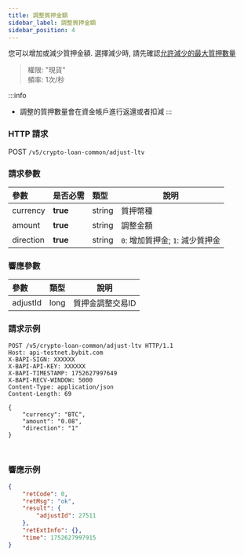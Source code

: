 ```yaml
---
title: 調整質押金額
sidebar_label: 調整質押金額
sidebar_position: 4
---
```

您可以增加或減少質押金額. 選擇減少時, 請先確認[允許減少的最大質押數量](reduce-max-collateral-amt#)
> 權限: "現貨"<br/>
> 頻率: 1次/秒

:::info
* 調整的質押數量會在資金帳戶進行返還或者扣減
:::

### HTTP 請求
POST `/v5/crypto-loan-common/adjust-ltv`

### 請求參數
| 參數 | 是否必需 | 類型 | 說明|
|:----- |:-------|:-----|------ |
|currency |**true** |string |質押幣種|
|amount |**true** |string |調整金額|
|direction |**true** |string |`0`: 增加質押金; `1`: 減少質押金|

### 響應參數
| 參數 | 類型 | 說明|
|:----- |:-----|----- |
|adjustId |long |質押金調整交易ID|

### 請求示例

<Tabs groupId="programming-languages">
<TabItem value="http" label="HTTP">

```http
POST /v5/crypto-loan-common/adjust-ltv HTTP/1.1
Host: api-testnet.bybit.com
X-BAPI-SIGN: XXXXXX
X-BAPI-API-KEY: XXXXXX
X-BAPI-TIMESTAMP: 1752627997649
X-BAPI-RECV-WINDOW: 5000
Content-Type: application/json
Content-Length: 69

{
    "currency": "BTC",
    "amount": "0.08",
    "direction": "1"
}
```

</TabItem>
<TabItem value="python" label="Python">

```python

```

</TabItem>

<TabItem value="Node" label="Node.js">

```n4js

```

</TabItem>
</Tabs>

### 響應示例

```json
{
    "retCode": 0,
    "retMsg": "ok",
    "result": {
        "adjustId": 27511
    },
    "retExtInfo": {},
    "time": 1752627997915
}
```
